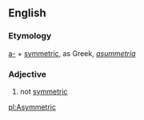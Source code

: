==English==

===Etymology===
[[a-]] + [[symmetric]], as Greek, ''[[asummetria]]''

===Adjective===
#not [[symmetric]]

[[pl:Asymmetric]]